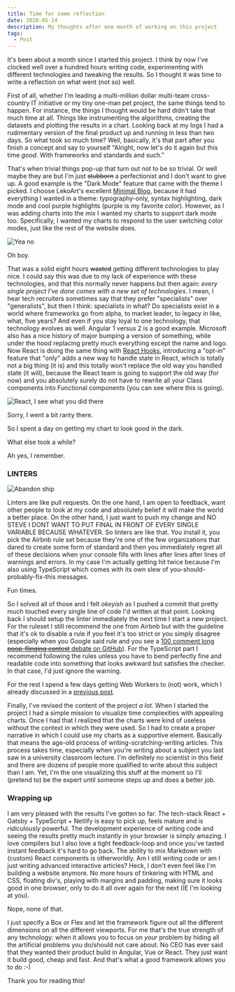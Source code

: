 ```yaml
---
title: Time for some reflection
date: 2020-05-14
description: My thoughts after one month of working on this project
tags:
  - Post
---
```


It's been about a month since I started this project. I think by now I've clocked well over a hundred hours writing code, experimenting with different technologies and tweaking the results. So I thought it was time to write a reflection on what went (not so) well.

First of all, whether I'm leading a multi-million dollar multi-team cross-country IT initiative or my tiny one-man pet project, the same things tend to happen. For instance, the things I thought would be hard didn't take that much time at all. Things like instrumenting the algorithms, creating the datasets and plotting the results in a chart. Looking back at my logs I had a rudimentary version of the final product up and running in less than two days. So what took so much time? Well, basically, it's that part after you finish a concept and say to yourself "Alright, now let's do it again but this time *good*. With frameworks and standards and such."

That's when trivial things pop-up that turn out not to be so trivial. Or well maybe they are but I'm just ~~stubborn~~ a perfectionist and I don't want to give up. A good example is the "Dark Mode" feature that came with the theme I picked. I choose LekoArt's excellent [Minimal Blog](https://github.com/LekoArts/gatsby-starter-minimal-blog), because it had everything I wanted in a theme: typography-only, syntax highlighting, dark mode and cool purple highlights (purple is my favorite color). However, as I was adding charts into the mix I wanted my charts to support dark mode too. Specifically, I wanted my charts to respond to the user switching color modes, just like the rest of the website does.

![Yea no](./giphy-office-space.gif)

Oh boy.

That was a solid eight hours ~~wasted~~ getting different technologies to play nice. I could say this was due to my lack of experience with these technologies, and that this normally never happens but then again: *every single project I've done comes with a new set of technologies*. I mean, I hear tech recruiters sometimes say that they prefer "specialists" over "generalists", but then I think: specialists in what? Do specialists exist in a world where frameworks go from alpha, to market leader, to legacy in like, what, five years? And even if you stay loyal to one technology, that technology evolves as well. Angular 1 versus 2 is a good example. Microsoft also has a nice history of major bumping a version of something, while under the hood replacing pretty much everything except the name and logo. Now React is doing the same thing with [React Hooks](https://reactjs.org/docs/hooks-intro.html), introducing a "opt-in" feature that "only" adds a new way to handle state in React, which is totally not a big thing (it is) and this totally won't replace the old way you handled state (it will), because the React team is going to support the old way (for now) and you absolutely surely do not have to rewrite all your Class components into Functional components (you can see where this is going).

![React, I see what you did there](giphy-i-see-what-you-did-there.gif)

Sorry, I went a bit ranty there.

So I spent a day on getting my chart to look good in the dark.

What else took a while?

Ah yes, I remember.

### LINTERS

![Abandon ship](./giphy-abandon-ship.gif)

Linters are like pull requests. On the one hand, I am open to feedback, want other people to look at my code and absolutely belief it will make the world a better place. On the other hand, I just want to push my change and NO STEVE I DONT WANT TO PUT FINAL IN FRONT OF EVERY SINGLE VARIABLE BECAUSE WHATEVER. So linters are like that. You install it, you pick the Airbnb rule set because they're one of the few organizations that dared to create some form of standard and then you immediately regret all of these decisions when your console fills with lines after lines after lines of warnings and errors. In my case I'm actually getting hit twice because I'm also using TypeScript which comes with its own slew of you-should-probably-fix-this messages.

Fun times.

So I solved all of those and I felt *okeyish* as I pushed a commit that pretty much touched every single line of code I'd written at that point. Looking back I should setup the linter immediately the next time I start a new project. For the ruleset I still recommend the one from Airbnb but with the guideline that it's ok to disable a rule if you feel it's too strict or you simply disagree (especially when you Google said rule and you see a [100 comment long ~~poop-flinging contest~~ debate on GitHub](https://github.com/airbnb/javascript/issues/1271)). For the TypeScript part I recommend following the rules unless you have to bend perfectly fine and readable code into something that looks awkward but satisfies the checker. In that case, I'd just ignore the warning.

For the rest I spend a few days getting Web Workers to (not) work, which I already discussed in a [previous post](/moved-algorithms-to-web-workers).

Finally, I've revised the content of the project *a lot*. When I started the project I had a simple mission to visualize time complexities with appealing charts. Once I had that I realized that the charts were kind of useless without the context in which they were used. So I had to create a proper narrative in which I could use my charts as a supportive element. Basically that means the age-old process of writing-scratching-writing articles. This process takes time, especially when you're writing about a subject you last saw in a university classroom lecture. I'm definitely no scientist in this field and there are dozens of people more qualified to write about this subject than I am. Yet, I'm the one visualizing this stuff at the moment so I'll (pretend to) be the expert until someone steps up and does a better job.

### Wrapping up

I am very pleased with the results I've gotten so far. The tech-stack React + Gatsby + TypeScript + Netlify is easy to pick up, feels mature and is *ridiculously* powerful. The development experience of writing code and seeing the results pretty much instantly in your browser is simply amazing. I love compilers but I also love a tight feedback-loop and once you've tasted instant feedback it's hard to go back. The ability to mix Markdown with (custom) React components is otherworldly. Am I still writing code or am I just writing advanced interactive articles? Heck, I don't even feel like I'm building a website anymore. No more hours of tinkering with HTML and CSS, floating div's, playing with margins and padding, making sure it looks good in one browser, only to do it all over again for the next (IE I'm looking at you).

Nope, none of that.

I just specify a Box or Flex and let the framework figure out all the different dimensions on all the different viewports. For me that's the true strength of any technology: when it allows you to focus on *your* problem by hiding all the artificial problems you do/should not care about. No CEO has ever said that they wanted their product build in Angular, Vue or React. They just want it build good, cheap and fast. And that's what a good framework allows you to do :-)

Thank you for reading this!